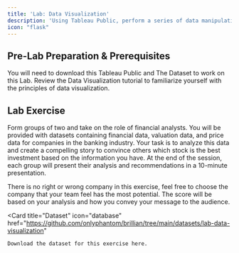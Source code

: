 ```yaml
---
title: 'Lab: Data Visualization'
description: 'Using Tableau Public, perform a series of data manipulation and analysis tasks on Indonesia banking sector data provided by Sectors.'
icon: "flask"
---
```


## Pre-Lab Preparation & Prerequisites
<CardGroup cols={2}>
  <Card
    title="Environment Setup"
    icon="computer"
    href="/quickstart"
  >
    You will need to download this Tableau Public and The Dataset to work on this Lab.
  </Card>
  <Card
    title="The Data Visualization Fundamental"
    icon="key"
    href="/data-visualization/data_viz_fundamental"
  >
    Review the Data Visualization tutorial to familiarize yourself with the principles of data visualization.
  </Card>
</CardGroup>

## Lab Exercise

Form groups of two and take on the role of financial analysts. You will be provided with datasets containing financial data, valuation data, and price data for companies in the banking industry. Your task is to analyze this data and create a compelling story to convince others which stock is the best investment based on the information you have. At the end of the session, each group will present their analysis and recommendations in a 10-minute presentation.

<Tip>
    There is no right or wrong company in this exercise, feel free to choose the company that your team feel has the most potential. The score will be based on your analysis and how you convey your message to the audience.
</Tip>

<Card
    title="Dataset"
    icon="database"
    href="https://github.com/onlyphantom/brillian/tree/main/datasets/lab-data-visualization"
  >
    Download the dataset for this exercise here.
  </Card>